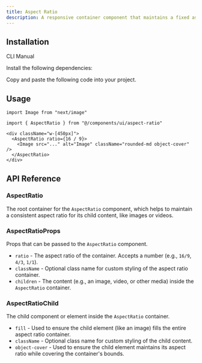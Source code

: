 ```yaml
---
title: Aspect Ratio
description: A responsive container component that maintains a fixed aspect ratio, commonly used for media like images and videos.
---
```


<ComponentPreview
  name="aspectratio-demo"
  className="[&_.preview>[data-orientation=vertical]]:sm:max-w-[70%]"
  description="An accessible Aspect Ratio component built with Radix UI"
/>

## Installation

<Tabs defaultValue="cli" className="w-full">
  <TabsList>
    <TabsTrigger value="cli">CLI</TabsTrigger>
    <TabsTrigger value="manual">Manual</TabsTrigger>
  </TabsList>
  <TabsContent value="cli">
    <PkgOptions name="aspect-ratio" />
  </TabsContent>
  <TabsContent value="manual">
    <Steps>

<Step>Install the following dependencies:</Step>
<DepsOptions name="@radix-ui/react-aspect-ratio" />

<Step>Copy and paste the following code into your project.</Step>
<ComponentSource name="aspect-ratio" />


</Steps>
  </TabsContent>
</Tabs>

## Usage

```tsx
import Image from "next/image"

import { AspectRatio } from "@/components/ui/aspect-ratio"
```

```tsx
<div className="w-[450px]">
  <AspectRatio ratio={16 / 9}>
    <Image src="..." alt="Image" className="rounded-md object-cover" />
  </AspectRatio>
</div>
```

## API Reference

### AspectRatio

The root container for the `AspectRatio` component, which helps to maintain a consistent aspect ratio for its child content, like images or videos.

### AspectRatioProps

Props that can be passed to the `AspectRatio` component.

- `ratio` - The aspect ratio of the container. Accepts a number (e.g., `16/9`, `4/3`, `1/1`).
- `className` - Optional class name for custom styling of the aspect ratio container.
- `children` - The content (e.g., an image, video, or other media) inside the `AspectRatio` container.

### AspectRatioChild

The child component or element inside the `AspectRatio` container.

- `fill` - Used to ensure the child element (like an image) fills the entire aspect ratio container.
- `className` - Optional class name for custom styling of the child content.
- `object-cover` - Used to ensure the child element maintains its aspect ratio while covering the container's bounds.